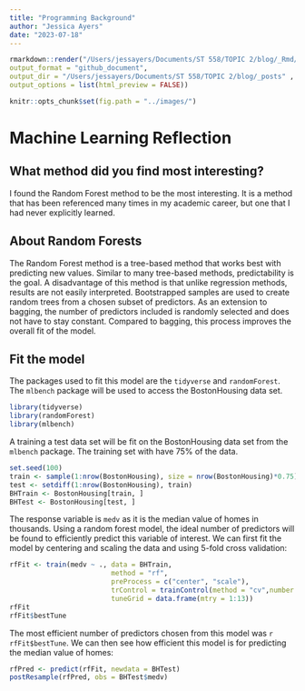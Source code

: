 ```yaml
---
title: "Programming Background"
author: "Jessica Ayers"
date: "2023-07-18"
---
```


```r
rmarkdown::render("/Users/jessayers/Documents/ST 558/TOPIC 2/blog/_Rmd/2023-07-18-fourth.Rmd",
output_format = "github_document",  
output_dir = "/Users/jessayers/Documents/ST 558/TOPIC 2/blog/_posts" ,
output_options = list(html_preview = FALSE))  
```

```r
knitr::opts_chunk$set(fig.path = "../images/")
```

# Machine Learning Reflection

## What method did you find most interesting?  

I found the Random Forest method to be the most interesting. It is a method that has been referenced many times in my academic career, but one that I had never explicitly learned. 

## About Random Forests

The Random Forest method is a tree-based method that works best with predicting new values. Similar to many tree-based methods, predictability is the goal. A disadvantage of this method is that unlike regression methods, results are not easily interpreted. Bootstrapped samples are used to create random trees from a chosen subset of predictors. As an extension to bagging, the number of predictors included is randomly selected and does not have to stay constant. Compared to bagging, this process improves the overall fit of the model. 

## Fit the model 

The packages used to fit this model are the `tidyverse` and `randomForest`. The `mlbench` package will be used to access the BostonHousing data set.

```r
library(tidyverse)
library(randomForest)
library(mlbench)
```

A training a test data set will be fit on the BostonHousing data set from the `mlbench` package. The training set with have 75% of the data. 

```r
set.seed(100)
train <- sample(1:nrow(BostonHousing), size = nrow(BostonHousing)*0.75) 
test <- setdiff(1:nrow(BostonHousing), train)
BHTrain <- BostonHousing[train, ] 
BHTest <- BostonHousing[test, ]
```

The response variable is `medv` as it is the median value of homes in thousands. Using a random forest model, the ideal number of predictors will be found to efficiently predict this variable of interest. We can first fit the model by centering and scaling the data and using 5-fold cross validation:

```r
rfFit <- train(medv ~ ., data = BHTrain,
                         method = "rf",
                         preProcess = c("center", "scale"),
                         trControl = trainControl(method = "cv",number = 5),
                         tuneGrid = data.frame(mtry = 1:13))
rfFit
rfFit$bestTune
```

The most efficient number of predictors chosen from this model was `r rfFit$bestTune`. We can then see how efficient this model is for predicting the median value of homes:

```r
rfPred <- predict(rfFit, newdata = BHTest) 
postResample(rfPred, obs = BHTest$medv)
```